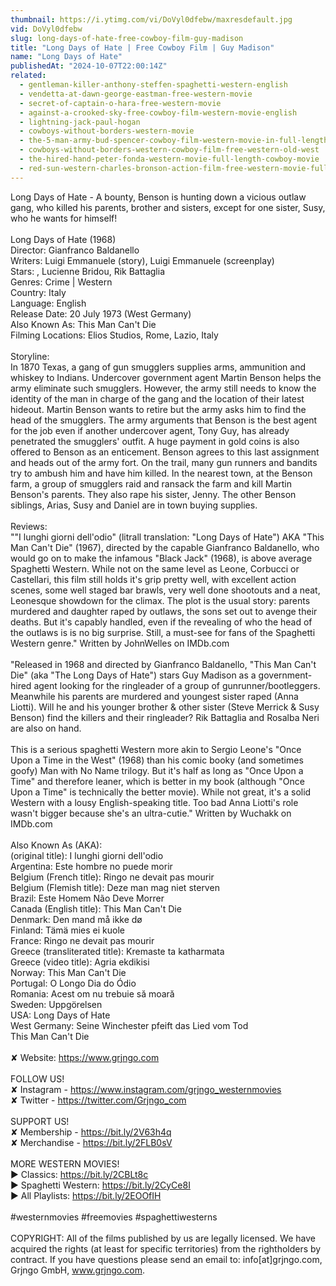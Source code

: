 ```yaml
---
thumbnail: https://i.ytimg.com/vi/DoVyl0dfebw/maxresdefault.jpg
vid: DoVyl0dfebw
slug: long-days-of-hate-free-cowboy-film-guy-madison
title: "Long Days of Hate | Free Cowboy Film | Guy Madison"
name: "Long Days of Hate"
publishedAt: "2024-10-07T22:00:14Z"
related:
  - gentleman-killer-anthony-steffen-spaghetti-western-english
  - vendetta-at-dawn-george-eastman-free-western-movie
  - secret-of-captain-o-hara-free-western-movie
  - against-a-crooked-sky-free-cowboy-film-western-movie-english
  - lightning-jack-paul-hogan
  - cowboys-without-borders-western-movie
  - the-5-man-army-bud-spencer-cowboy-film-western-movie-in-full-length
  - cowboys-without-borders-western-cowboy-film-free-western-old-west
  - the-hired-hand-peter-fonda-western-movie-full-length-cowboy-movie
  - red-sun-western-charles-bronson-action-film-free-western-movie-full-length-english-hd
---
```


Long Days of Hate - A bounty, Benson is hunting down a vicious outlaw gang, who killed his parents, brother and sisters, except for one sister, Susy, who he wants for himself! <br />
<br />
Long Days of Hate (1968)<br />
Director: Gianfranco Baldanello<br />
Writers: Luigi Emmanuele (story), Luigi Emmanuele (screenplay) <br />
Stars: , Lucienne Bridou, Rik Battaglia <br />
Genres: Crime | Western <br />
Country: Italy<br />
Language: English<br />
Release Date: 20 July 1973 (West Germany) <br />
Also Known As: This Man Can't Die <br />
Filming Locations: Elios Studios, Rome, Lazio, Italy <br />
<br />
Storyline:<br />
In 1870 Texas, a gang of gun smugglers supplies arms, ammunition and whiskey to Indians. Undercover government agent Martin Benson helps the army eliminate such smugglers. However, the army still needs to know the identity of the man in charge of the gang and the location of their latest hideout. Martin Benson wants to retire but the army asks him to find the head of the smugglers. The army arguments that Benson is the best agent for the job even if another undercover agent, Tony Guy, has already penetrated the smugglers' outfit. A huge payment in gold coins is also offered to Benson as an enticement. Benson agrees to this last assignment and heads out of the army fort. On the trail, many gun runners and bandits try to ambush him and have him killed. In the nearest town, at the Benson farm, a group of smugglers raid and ransack the farm and kill Martin Benson's parents. They also rape his sister, Jenny. The other Benson siblings, Arias, Susy and Daniel are in town buying supplies. <br />
<br />
Reviews:<br />
""I lunghi giorni dell'odio" (litrall translation: "Long Days of Hate") AKA "This Man Can't Die" (1967), directed by the capable Gianfranco Baldanello, who would go on to make the infamous "Black Jack" (1968), is above average Spaghetti Western. While not on the same level as Leone, Corbucci or Castellari, this film still holds it's grip pretty well, with excellent action scenes, some well staged bar brawls, very well done shootouts and a neat, Leonesque showdown for the climax. The plot is the usual story: parents murdered and daughter raped by outlaws, the sons set out to avenge their deaths. But it's capably handled, even if the revealing of who the head of the outlaws is is no big surprise. Still, a must-see for fans of the Spaghetti Western genre." Written by JohnWelles on IMDb.com<br />
<br />
"Released in 1968 and directed by Gianfranco Baldanello, "This Man Can't Die" (aka "The Long Days of Hate") stars Guy Madison as a government-hired agent looking for the ringleader of a group of gunrunner/bootleggers. Meanwhile his parents are murdered and youngest sister raped (Anna Liotti). Will he and his younger brother & other sister (Steve Merrick & Susy Benson) find the killers and their ringleader? Rik Battaglia and Rosalba Neri are also on hand.<br />
<br />
This is a serious spaghetti Western more akin to Sergio Leone's "Once Upon a Time in the West" (1968) than his comic booky (and sometimes goofy) Man with No Name trilogy. But it's half as long as "Once Upon a Time" and therefore leaner, which is better in my book (although "Once Upon a Time" is technically the better movie). While not great, it's a solid Western with a lousy English-speaking title. Too bad Anna Liotti's role wasn't bigger because she's an ultra-cutie." Written by Wuchakk on IMDb.com<br />
<br />
Also Known As (AKA):<br />
(original title): I lunghi giorni dell'odio<br />
Argentina: Este hombre no puede morir<br />
Belgium (French title): Ringo ne devait pas mourir<br />
Belgium (Flemish title): Deze man mag niet sterven<br />
Brazil: Este Homem Não Deve Morrer<br />
Canada (English title): This Man Can't Die<br />
Denmark: Den mand må ikke dø<br />
Finland: Tämä mies ei kuole<br />
France: Ringo ne devait pas mourir<br />
Greece (transliterated title): Kremaste ta katharmata<br />
Greece (video title): Agria ekdikisi<br />
Norway: This Man Can't Die<br />
Portugal: O Longo Dia do Ódio<br />
Romania: Acest om nu trebuie să moară<br />
Sweden: Uppgörelsen<br />
USA: Long Days of Hate<br />
West Germany: Seine Winchester pfeift das Lied vom Tod<br />
 This Man Can't Die<br />
<br />
✘ Website: https://www.grjngo.com<br />
<br />
FOLLOW US!<br />
✘ Instagram - https://www.instagram.com/grjngo_westernmovies<br />
✘ Twitter - https://twitter.com/Grjngo_com<br />
<br />
SUPPORT US!<br />
✘ Membership - https://bit.ly/2V63h4q<br />
✘ Merchandise - https://bit.ly/2FLB0sV<br />
<br />
MORE WESTERN MOVIES! <br />
► Classics: https://bit.ly/2CBLt8c <br />
► Spaghetti Western: https://bit.ly/2CyCe8I <br />
► All Playlists: https://bit.ly/2EOOfIH <br />
<br />
#westernmovies #freemovies #spaghettiwesterns<br />
<br />
COPYRIGHT: All of the films published by us are legally licensed. We have acquired the rights (at least for specific territories) from the rightholders by contract. If you have questions please send an email to: info[at]grjngo.com, Grjngo GmbH, www.grjngo.com.